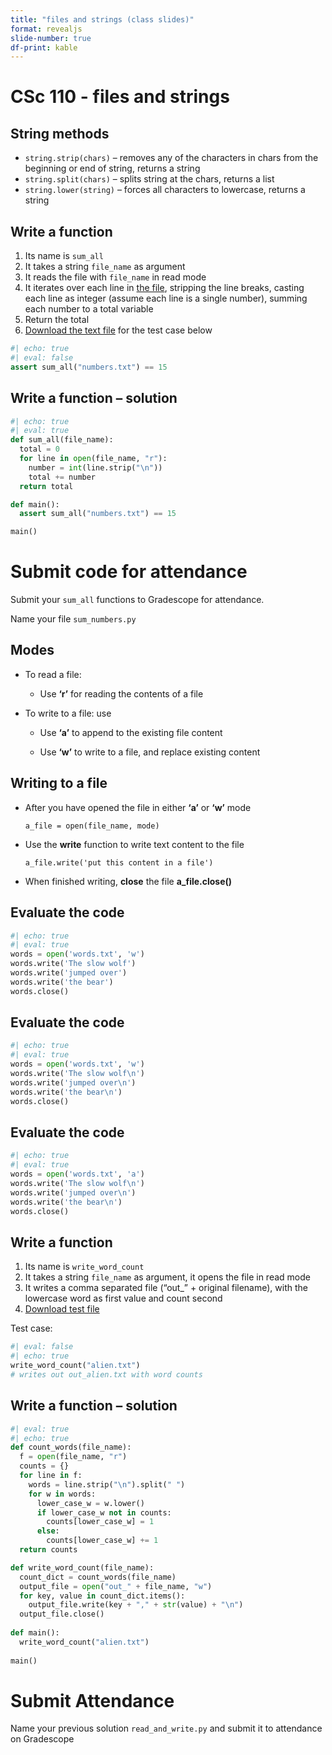 ```yaml
---
title: "files and strings (class slides)"
format: revealjs
slide-number: true
df-print: kable
---
```


# CSc 110 - files and strings


## String methods

-   `string.strip(chars)` -- removes any of the characters in chars from the beginning or end of string, returns a string
-   `string.split(chars)` -- splits string at the chars, returns a list
-   `string.lower(string)` -- forces all characters to lowercase, returns a string

## Write a function

1.  Its name is `sum_all`
2.  It takes a string `file_name` as argument
3.  It reads the file with `file_name` in read mode
4.  It iterates over each line in [the file](data/numbers.txt), stripping the line breaks, casting each line as integer (assume each line is a single number), summing each number to a total variable
5.  Return the total
6.  [Download the text file](data/numbers.txt) for the test case below

```python
#| echo: true
#| eval: false
assert sum_all("numbers.txt") == 15
```

## Write a function -- solution

```python
#| echo: true
#| eval: true
def sum_all(file_name):
  total = 0
  for line in open(file_name, "r"):
    number = int(line.strip("\n"))
    total += number
  return total

def main():
  assert sum_all("numbers.txt") == 15

main()
```


# Submit code for attendance

Submit your `sum_all` functions to Gradescope for attendance.

Name your file `sum_numbers.py`

## Modes

-   To read a file:

    -   Use **'r'** for reading the contents of a file

-   To write to a file: use

    -   Use **'a'** to append to the existing file content

    -   Use **'w'** to write to a file, and replace existing content

## Writing to a file

-   After you have opened the file in either **'a'** or **'w'** mode

    ```         
    a_file = open(file_name, mode)
    ```

-   Use the **write** function to write text content to the file

    ```         
    a_file.write('put this content in a file')
    ```

-   When finished writing, **close** the file **a_file.close()**

## Evaluate the code

```python
#| echo: true
#| eval: true
words = open('words.txt', 'w')
words.write('The slow wolf')
words.write('jumped over')
words.write('the bear')
words.close()
```

## Evaluate the code

```python
#| echo: true
#| eval: true
words = open('words.txt', 'w')
words.write('The slow wolf\n')
words.write('jumped over\n')
words.write('the bear\n')
words.close()
```

## Evaluate the code

```python
#| echo: true
#| eval: true
words = open('words.txt', 'a')
words.write('The slow wolf\n')
words.write('jumped over\n')
words.write('the bear\n')
words.close()
```

## Write a function

1.  Its name is `write_word_count`
2.  It takes a string `file_name` as argument, it opens the file in read mode
3.  It writes a comma separated file ("out_" + original filename), with the lowercase word as first value and count second
4.  [Download test file](data/alien.txt)

Test case:

```python
#| eval: false
#| echo: true
write_word_count("alien.txt")
# writes out out_alien.txt with word counts
```

## Write a function -- solution

```python
#| eval: true
#| echo: true
def count_words(file_name):
  f = open(file_name, "r")
  counts = {}
  for line in f:
    words = line.strip("\n").split(" ")
    for w in words:
      lower_case_w = w.lower()
      if lower_case_w not in counts:
        counts[lower_case_w] = 1
      else:
        counts[lower_case_w] += 1
  return counts

def write_word_count(file_name):
  count_dict = count_words(file_name)
  output_file = open("out_" + file_name, "w")
  for key, value in count_dict.items():
    output_file.write(key + "," + str(value) + "\n")
  output_file.close()
  
def main(): 
  write_word_count("alien.txt")
  
main()
```

# Submit Attendance

Name your previous solution `read_and_write.py` and submit it to attendance on Gradescope
